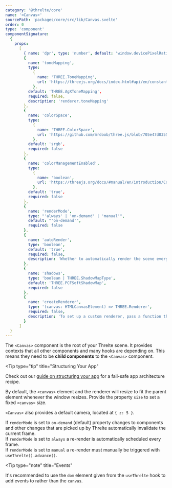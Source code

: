 ```yaml
---
category: '@threlte/core'
name: '<Canvas>'
sourcePath: 'packages/core/src/lib/Canvas.svelte'
order: 0
type: 'component'
componentSignature:
  {
    props:
      [
        { name: 'dpr', type: 'number', default: 'window.devicePixelRatio', required: false },
        {
          name: 'toneMapping',
          type:
            {
              name: 'THREE.ToneMapping',
              url: 'https://threejs.org/docs/index.html#api/en/constants/Renderer'
            },
          default: 'THREE.AgXToneMapping',
          required: false,
          description: 'renderer.toneMapping'
        },
        {
          name: 'colorSpace',
          type:
            {
              name: 'THREE.ColorSpace',
              url: 'https://github.com/mrdoob/three.js/blob/705e47d035591cb5a2e9cc83aa3576e21a4bf2c0/src/constants.js#L149-L153'
            },
          default: 'srgb',
          required: false
        },
        {
          name: 'colorManagementEnabled',
          type:
            {
              name: 'boolean',
              url: 'https://threejs.org/docs/#manual/en/introduction/Color-management'
            },
          default: 'true',
          required: false
        },
        {
          name: 'renderMode',
          type: "'always' | 'on-demand' | 'manual'",
          default: "'on-demand'",
          required: false
        },
        {
          name: 'autoRender',
          type: 'boolean',
          default: 'true',
          required: false,
          description: 'Whether to automatically render the scene every frame. Set to `false` to implement custom render pipelines.'
        },
        {
          name: 'shadows',
          type: 'boolean | THREE.ShadowMapType',
          default: 'THREE.PCFSoftShadowMap',
          required: false
        },
        {
          name: 'createRenderer',
          type: '(canvas: HTMLCanvasElement) => THREE.Renderer',
          required: false,
          description: 'To set up a custom renderer, pass a function that returns a new renderer instance.'
        }
      ]
  }
---
```


The `<Canvas>` component is the root of your Threlte scene. It provides contexts that all other components and many hooks are depending on. This means they need to be **child components** to the `<Canvas>` component.

<Tip
  type="tip"
  title="Structuring Your App"
>
  Check out our [guide on structuring your app](/docs/learn/basics/app-structure) for a fail-safe
  app architecture recipe.
</Tip>

By default, the `<canvas>` element and the renderer will resize to fit the parent
element whenever the window resizes. Provide the property `size` to set a fixed
`<canvas>` size.

`<Canvas>` also provides a default camera, located at `{ z: 5 }`.

If `renderMode` is set to `on-demand` (default) property changes to components and other changes that are picked up by Threlte automatically invalidate the current frame.<br />
If `renderMode` is set to `always` a re-render is automatically scheduled every frame.<br />
If `renderMode` is set to `manual` a re-render must manually be triggered with `useThrelte().advance()`.

<Tip
  type="note"
  title="Events"
>
  It's recommended to use the `dom` element given from the `useThrelte` hook to add events to rather
  than the `canvas`.
</Tip>
